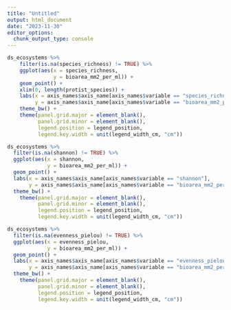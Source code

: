 ```yaml
---
title: "Untitled"
output: html_document
date: "2023-11-30"
editor_options: 
  chunk_output_type: console
---
```


```r
ds_ecosystems %>%
    filter(is.na(species_richness) != TRUE) %>%
    ggplot(aes(x = species_richness,
               y = bioarea_mm2_per_ml)) +
    geom_point() +
    xlim(0, length(protist_species)) +
    labs(x = axis_names$axis_name[axis_names$variable == "species_richness"],
         y = axis_names$axis_name[axis_names$variable == "bioarea_mm2_per_ml"]) + 
    theme_bw() +
    theme(panel.grid.major = element_blank(),
          panel.grid.minor = element_blank(),
          legend.position = legend_position,
          legend.key.width = unit(legend_width_cm, "cm"))
```

```r
ds_ecosystems %>%
  filter(is.na(shannon) != TRUE) %>%
  ggplot(aes(x = shannon,
             y = bioarea_mm2_per_ml)) +
  geom_point() +
  labs(x = axis_names$axis_name[axis_names$variable == "shannon"],
       y = axis_names$axis_name[axis_names$variable == "bioarea_mm2_per_ml"]) + 
  theme_bw() +
    theme(panel.grid.major = element_blank(),
          panel.grid.minor = element_blank(),
          legend.position = legend_position,
          legend.key.width = unit(legend_width_cm, "cm"))
```

```r
ds_ecosystems %>%
  filter(is.na(evenness_pielou) != TRUE) %>%
  ggplot(aes(x = evenness_pielou,
             y = bioarea_mm2_per_ml)) +
  geom_point() +
  labs(x = axis_names$axis_name[axis_names$variable == "evenness_pielou"],
       y = axis_names$axis_name[axis_names$variable == "bioarea_mm2_per_ml"]) + 
  theme_bw() +
    theme(panel.grid.major = element_blank(),
          panel.grid.minor = element_blank(),
          legend.position = legend_position,
          legend.key.width = unit(legend_width_cm, "cm"))

```